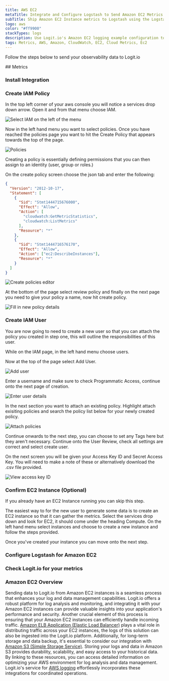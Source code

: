 ```yaml
---
title: AWS EC2
metaTitle: Integrate and Configure Logstash to Send Amazon EC2 Metrics
subTitle: Ship Amazon EC2 Instance metrics to Logstash using the Logstash Cloudwatch plugin
logo: aws
color: "#ff9900"
stackTypes: logs
description: Use Logit.io's Amazon EC2 logging example configuration to easily forward and send your metrics to Logstash and Elasticsearch.
tags: Metrics, AWS, Amazon, CloudWatch, EC2, Cloud Metrics, Ec2
---
```


Follow the steps below to send your observability data to Logit.io

<Steps>
  ## Metrics

  ### Install Integration

  <InstallIntegration/>
  
  ### Create IAM Policy
  In the top left corner of your aws console you will notice a services drop down arrow. Open it and from that menu choose IAM.

  ![Select IAM on the left of the menu](@/images/integrations/aws-cloudwatch/aws-cloudwatch-1.png)

  Now in the left hand menu you want to select policies. Once you have reached the policies page you want to hit the Create Policy that appears towards the top of the page. 

  ![Policies](@/images/integrations/aws-cloudwatch/aws-cloudwatch-8.png)

  Creating a policy is essentially defining permissions that you can then assign to an identity (user, group or roles.)

  On the create policy screen choose the json tab and enter the following:

  ```json copy showLineNumbers
  {
    "Version": "2012-10-17",
    "Statement": [
      {
        "Sid": "Stmt1444715676000",
        "Effect": "Allow",
        "Action": [
          "cloudwatch:GetMetricStatistics",
          "cloudwatch:ListMetrics"
        ],
        "Resource": "*"
      },
      {
        "Sid": "Stmt1444716576170",
        "Effect": "Allow",
        "Action": ["ec2:DescribeInstances"],
        "Resource": "*"
      }
    ]
  }
  ```

  ![Create policies editor](@/images/integrations/aws-cloudwatch/aws-cloudwatch-3.png)

  At the bottom of the page select review policy and finally on the next page you need to give your policy a name, now hit create policy.

  ![Fill in new policy details](@/images/integrations/aws-cloudwatch/aws-cloudwatch-4.png)

  ### Create IAM User

  You are now going to need to create a new user so that you can attach the policy you 
  created in step one, this will outline the responsibilities of this user. 

  While on the IAM page, in the left hand menu choose users.

  Now at the top of the page select Add User.

  ![Add user](@/images/integrations/aws-cloudwatch/aws-cloudwatch-2.png)

  Enter a username and make sure to check Programmatic Access, continue onto the next page of creation.

  ![Enter user details](@/images/integrations/aws-cloudwatch/aws-cloudwatch-5.png)

  In the next section you want to attach an existing policy. Highlight attach exisiting policies and 
  search the policy list below for your newly created policy.

  ![Attach policies](@/images/integrations/aws-cloudwatch/aws-cloudwatch-6.png)

  Continue onwards to the next step, you can choose to set any Tags here but they aren't necessary. 
  Continue onto the User Review, check all settings are correct and select create user.

  On the next screen you will be given your Access Key ID and Secret Access Key. 
  You will need to make a note of these or alternatively download the .csv file provided.

  ![View access key ID](@/images/integrations/aws-cloudwatch/aws-cloudwatch-7.png)

  ### Confirm EC2 Instance (Optional)

  If you already have an EC2 Instance running you can skip this step.

  The easiest way to for the new user to generate some data is to create an EC2 instance so that it can gather the metrics. 
  Select the services drop down and look for EC2, it should come under the heading Compute. 
  On the left hand menu select instances and choose to create a new instance and follow the steps provided.

  Once you've created your instance you can move onto the next step.

  ### Configure Logstash for Amazon EC2

  <AddS3Input type="aws_ec2" stackType="logs" utmMedium="logs" utmCampaign="awsec2" input="s3" buttonText="AWS" />
  

  ### Check Logit.io for your metrics

  <LaunchStack source="ec2_metrics" utmMedium="logs" utmCampaign="awsec2" />

</Steps>

### Amazon EC2 Overview

Sending data to Logit.io from Amazon EC2 instances is a seamless process that enhances 
your log and data management capabilities. Logit.io offers a robust platform for log 
analysis and monitoring, and integrating it with your Amazon EC2 instances can provide 
valuable insights into your application's performance and security. Another crucial element 
of this process is ensuring that your Amazon EC2 instances can efficiently handle incoming 
traffic. [Amazon ELB Application (Elastic Load Balancer)](/integrations/elb-application) 
plays a vital role in distributing traffic across your EC2 instances, the logs of 
this solution can also be ingested into the Logit.io platform. Additionally, for 
long-term storage and data backup, it's essential to consider our integration with 
[Amazon S3 (Simple Storage Service)](/integrations/s3). Storing your logs and data 
in Amazon S3 provides durability, scalability, and easy access to your historical 
data. By linking to these resources, you can access detailed information on optimizing 
your AWS environment for log analysis and data management. Logit.io's service for 
[AWS logging](https://logit.io/solutions/aws-logging/) effortlessly incorporates 
these integrations for coordinated operations.